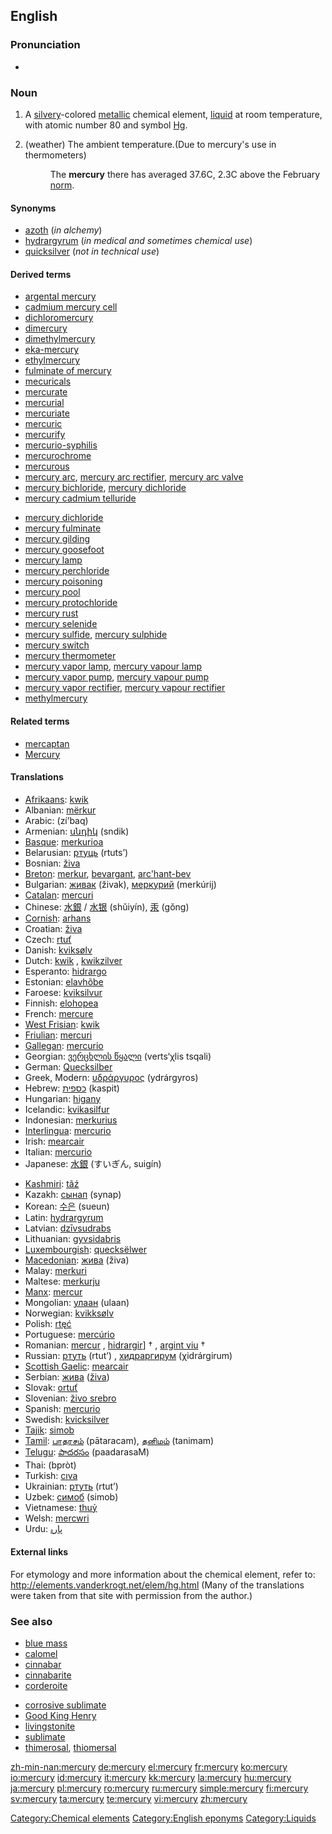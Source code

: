 {{see|Mercury}}
==English==

{{elements|Hg|gold|Au|thallium|Tl}}

===Pronunciation===
* {{audio|en-us-mercury.ogg|Audio (US)}}

===Noun===
{{wikipedia|Mercury (element)}}
{{en-noun|-}}

# A [[silvery]]-colored [[metallic]] chemical element, [[liquid]] at room temperature, with atomic number 80 and symbol [[Hg]].
# {{idiom}} (weather) The ambient temperature.(Due to mercury's use in thermometers)
#: The '''mercury''' there has averaged 37.6C, 2.3C above the February [[norm]].

====Synonyms====
* [[azoth]] (''in alchemy'')
* [[hydrargyrum]] (''in medical and sometimes chemical use'')
* [[quicksilver]] (''not in technical use'')

====Derived terms====
{{top2}}
* [[argental mercury]]
* [[cadmium mercury cell]]
* [[dichloromercury]]
* [[dimercury]]
* [[dimethylmercury]]
* [[eka-mercury]]
* [[ethylmercury]]
* [[fulminate of mercury]]
* [[mecuricals]]
* [[mercurate]]
* [[mercurial]]
* [[mercuriate]]
* [[mercuric]]
* [[mercurify]]
* [[mercurio-syphilis]]
* [[mercurochrome]]
* [[mercurous]]
* [[mercury arc]], [[mercury arc rectifier]], [[mercury arc valve]]
* [[mercury bichloride]], [[mercury dichloride]]
* [[mercury cadmium telluride]]
{{mid2}}
* [[mercury dichloride]]
* [[mercury fulminate]]
* [[mercury gilding]]
* [[mercury goosefoot]]
* [[mercury lamp]]
* [[mercury perchloride]]
* [[mercury poisoning]]
* [[mercury pool]]
* [[mercury protochloride]]
* [[mercury rust]]
* [[mercury selenide]]
* [[mercury sulfide]], [[mercury sulphide]]
* [[mercury switch]]
* [[mercury thermometer]]
* [[mercury vapor lamp]], [[mercury vapour lamp]]
* [[mercury vapor pump]], [[mercury vapour pump]]
* [[mercury vapor rectifier]], [[mercury vapour rectifier]]
* [[methylmercury]]
{{bottom}}

====Related terms====
* [[mercaptan]]
* [[Mercury]]

====Translations====
{{top}}
* [[Afrikaans]]: [[kwik]]
* Albanian: [[mërkur]]
* Arabic: {{Arab|[[زئبق]]}} (zí’baq) {{m}}
* Armenian: [[սնդիկ]] (sndik)
* [[Basque]]: [[merkurioa]]
* Belarusian: [[ртуць]] (rtuts’)
* Bosnian: [[živa]]
* [[Breton]]: [[merkur]], [[bevargant]], [[arc'hant-bev]] {{m}}
* Bulgarian: [[живак]] (živak), [[меркурий]] (merkúrij) {{m}}
* [[Catalan]]: [[mercuri]]
* Chinese: [[水銀]] / [[水银]] (shǔiyín), [[汞]]  (gǒng)
* [[Cornish]]: [[arhans]]
* Croatian: [[živa]]
* Czech: [[rtuť]]
* Danish: [[kviksølv]]
* Dutch: [[kwik]] {{n}}, [[kwikzilver]] {{n}}
* Esperanto: [[hidrargo]]
* Estonian: [[elavhõbe]]
* Faroese: [[kviksilvur]]
* Finnish: [[elohopea]]
* French: [[mercure]] {{m}}
* [[West Frisian]]: [[kwik]] {{n}}
* [[Friulian]]: [[mercuri]]
* [[Gallegan]]: [[mercurio]]
* Georgian: [[ვერცხლის წყალი]] (verts‘χlis tsqali)
* German: [[Quecksilber]] {{m}}
* Greek, Modern: [[υδράργυρος]] (ydrárgyros) {{m}}
* Hebrew: [[כספית]] (kaspit) {{f}}
* Hungarian: [[higany]]
* Icelandic: [[kvikasilfur]]
* Indonesian: [[merkurius]]
* [[Interlingua]]: [[mercurio]]
* Irish: [[mearcair]]
* Italian: [[mercurio]] {{m}}
* Japanese: [[水銀]] (すいぎん, suigín)
{{mid}}
* [[Kashmiri]]: [[tãź]]
* Kazakh: [[сынап]] (synap)
* Korean: [[수은]] (sueun)
* Latin: [[hydrargyrum]] {{n}}
* Latvian: [[dzīvsudrabs]]
* Lithuanian: [[gyvsidabris]] {{m}}
* [[Luxembourgish]]: [[quecksëlwer]]
* [[Macedonian]]: [[жива]] (živa) {{f}}
* Malay: [[merkuri]]
* Maltese: [[merkurju]]
* [[Manx]]: [[mercur]]
* Mongolian: [[улаан]] (ulaan)
* Norwegian: [[kvikksølv]]
* Polish: [[rtęć]] {{f}}
* Portuguese: [[mercúrio]] {{m}}
* Romanian: [[mercur]] {{n}}, [[hidrargir]]] † {{n}}, [[argint viu]] †
* Russian: [[ртуть]] (rtut’) {{f}}, [[хидраргирум]] (χidrárgirum) {{m}}
* [[Scottish Gaelic]]: [[mearcair]]
* Serbian: [[жива]] ([[živa]]) {{f}}
* Slovak: [[ortuť]] {{f}}
* Slovenian: [[živo srebro]] {{n}}
* Spanish: [[mercurio]] {{m}}
* Swedish: [[kvicksilver]]
* [[Tajik]]: [[simob]]
* [[Tamil]]: [[பாதரசம்]] (pātaracam), [[தனிமம்]] (tanimam)
* [[Telugu]]: [[పాదరసం]] (paadarasaM)
* Thai: {{Thai|[[ปรอท]]}} (bpròt)
* Turkish: [[cıva]]
* Ukrainian: [[ртуть]] (rtut’)
* Uzbek: [[симоб]] (simob)
* Vietnamese: [[thuỷ]]
* Welsh: [[mercwri]]
* Urdu: [[پارہ]] {{m}}
{{bottom}}

====External links====
For etymology and more information about the chemical element, refer to:
http://elements.vanderkrogt.net/elem/hg.html
(Many of the translations were taken from that site with permission from the author.)

===See also===
{{top2}}
* [[blue mass]]
* [[calomel]]
* [[cinnabar]]
* [[cinnabarite]]
* [[corderoite]]
{{mid2}}
* [[corrosive sublimate]]
* [[Good King Henry]]<!-- the plant ''mercury''-->
* [[livingstonite]]
* [[sublimate]]
* [[thimerosal]], [[thiomersal]]
{{bottom}}

[[Category:Chemical elements]]
[[Category:English eponyms]]
[[Category:Liquids]]

[[zh-min-nan:mercury]]
[[de:mercury]]
[[el:mercury]]
[[fr:mercury]]
[[ko:mercury]]
[[io:mercury]]
[[id:mercury]]
[[it:mercury]]
[[kk:mercury]]
[[la:mercury]]
[[hu:mercury]]
[[ja:mercury]]
[[pl:mercury]]
[[ro:mercury]]
[[ru:mercury]]
[[simple:mercury]]
[[fi:mercury]]
[[sv:mercury]]
[[ta:mercury]]
[[te:mercury]]
[[vi:mercury]]
[[zh:mercury]]